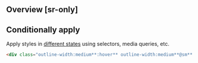 ## Overview [sr-only]
<Overview/>

## Conditionally apply
Apply styles in [different states](/docs/states-and-queries) using selectors, media queries, etc.
```html
<div class="outline-width:medium**:hover** outline-width:medium**@sm** outline-width:medium**@dark** outline-width:medium**@print**">…</div>
```

